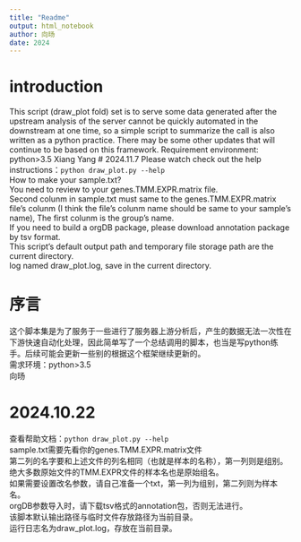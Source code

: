 ```yaml
---
title: "Readme"
output: html_notebook
author: 向旸
date: 2024
---
```

# introduction
This script (draw_plot fold) set is to serve some data generated after the upstream analysis of the server cannot be quickly automated in the downstream at one time, so a simple script to summarize the call is also written as a python practice. There may be some other updates that will continue to be based on this framework.
Requirement environment: python>3.5
Xiang Yang
# 2024.11.7
Please watch check out the help instructions：`python draw_plot.py --help`\
How to make your sample.txt?\
You need to review to your genes.TMM.EXPR.matrix file.\
Second colunm in sample.txt must same to the genes.TMM.EXPR.matrix file's colunm (I think the file's colunm name should be same to your sample's name), The first colunm is the group's name.\
If you need to build a orgDB package, please download annotation package by tsv format.\
This script's default output path and temporary file storage path are the current directory.\
log named draw_plot.log, save in the current directory.\

# 序言
这个脚本集是为了服务于一些进行了服务器上游分析后，产生的数据无法一次性在下游快速自动化处理，因此简单写了一个总结调用的脚本，也当是写python练手。后续可能会更新一些别的根据这个框架继续更新的。\
需求环境：python>3.5\
向旸

# 2024.10.22
查看帮助文档：`python draw_plot.py --help`\
sample.txt需要先看你的genes.TMM.EXPR.matrix文件\
第二列的名字要和上述文件的列名相同（也就是样本的名称），第一列则是组别。绝大多数原始文件的TMM.EXPR文件的样本名也是原始组名。\
如果需要设置改名参数，请自己准备一个txt，第一列为组别，第二列则为样本名。\
orgDB参数导入时，请下载tsv格式的annotation包，否则无法进行。\
该脚本默认输出路径与临时文件存放路径为当前目录。\
运行日志名为draw_plot.log，存放在当前目录。\
